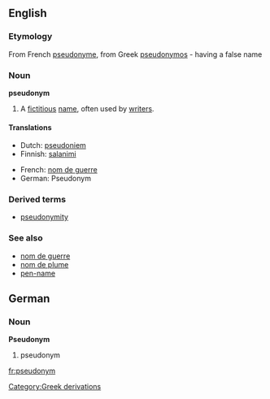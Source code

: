 ==English==
===Etymology===
From French [[pseudonyme]], from Greek [[pseudonymos]] - having a false name

===Noun===
'''pseudonym'''

# A [[fictitious]] [[name]], often used by [[writer]]s.

====Translations====
{{top}}

*Dutch: [[pseudoniem]]
*Finnish: [[salanimi]]
{{mid}}

*French: [[nom de guerre]]
*German: Pseudonym {{n}}
{{bottom}}

===Derived terms===
*[[pseudonymity]]

===See also===
*[[nom de guerre]]
*[[nom de plume]]
*[[pen-name]]

==German==
===Noun===
'''Pseudonym''' {{n}}

# pseudonym

[[Category:Greek derivations]]

[[fr:pseudonym]]